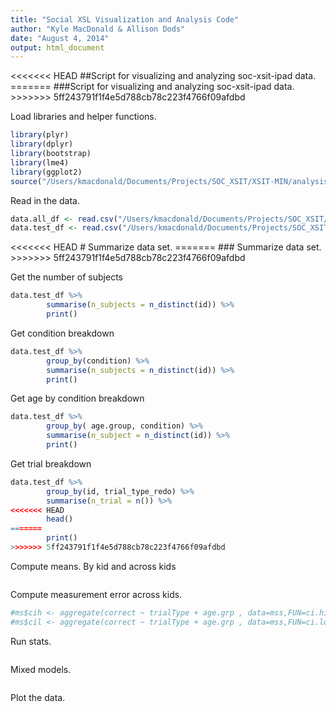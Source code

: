 ```yaml
---
title: "Social XSL Visualization and Analysis Code"
author: "Kyle MacDonald & Allison Dods"
date: "August 4, 2014"
output: html_document
---
```


<<<<<<< HEAD
##Script for visualizing and analyzing soc-xsit-ipad data.
=======
###Script for visualizing and analyzing soc-xsit-ipad data.
>>>>>>> 5ff243791f1f4e5d788cb78c223f4766f09afdbd

Load libraries and helper functions.
```r
library(plyr)
library(dplyr)
library(bootstrap)
library(lme4)
library(ggplot2)
source("/Users/kmacdonald/Documents/Projects/SOC_XSIT/XSIT-MIN/analysis/Ranalysis/useful.R")
```

Read in the data. 

```r
data.all_df <- read.csv("/Users/kmacdonald/Documents/Projects/SOC_XSIT/processed_data/child/soc-xsit-ipad-alldata.csv")
data.test_df <- read.csv("/Users/kmacdonald/Documents/Projects/SOC_XSIT/processed_data/child/soc-xsit-ipad-testdata.csv")
```

<<<<<<< HEAD
# Summarize data set. 
=======
### Summarize data set. 
>>>>>>> 5ff243791f1f4e5d788cb78c223f4766f09afdbd

Get the number of subjects 
```r
data.test_df %>%
        summarise(n_subjects = n_distinct(id)) %>%
        print()
```
Get condition breakdown
```r
data.test_df %>%
        group_by(condition) %>%
        summarise(n_subjects = n_distinct(id)) %>%
        print()
```

Get age by condition breakdown
```r
data.test_df %>%
        group_by( age.group, condition) %>%
        summarise(n_subject = n_distinct(id)) %>%
        print()
```
Get trial breakdown
```r

data.test_df %>%
        group_by(id, trial_type_redo) %>%
        summarise(n_trial = n()) %>%
<<<<<<< HEAD
        head()
=======
        print()
>>>>>>> 5ff243791f1f4e5d788cb78c223f4766f09afdbd
```

Compute means. By kid and across kids

```r

```

Compute measurement error across kids.

```r
#ms$cih <- aggregate(correct ~ trialType + age.grp , data=mss,FUN=ci.high)$correct
#ms$cil <- aggregate(correct ~ trialType + age.grp , data=mss,FUN=ci.low)$correct
```

Run stats.

```r

```

Mixed models.

```r


```

Plot the data.

```r

```